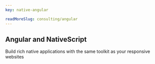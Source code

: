 ```yaml
---
key: native-angular

readMoreSlug: consulting/angular
---
```


## Angular and NativeScript

Build rich native applications with the same toolkit as your responsive websites
